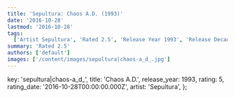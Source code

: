 ```yaml
---
title: 'Sepultura: Chaos A.D. (1993)'
date: '2016-10-28'
lastmod: '2016-10-28'
tags:
  ['Artist Sepultura', 'Rated 2.5', 'Release Year 1993', 'Release Decade 1990']
summary: 'Rated 2.5'
authors: ['default']
images: ['/content/images/sepultura|chaos-a_d_.jpg']
---
```


  key: 'sepultura|chaos-a_d_',
  title: 'Chaos A.D.',
  release_year: 1993,
  rating: 5,
  rating_date: '2016-10-28T00:00:00.000Z',
  artist: 'Sepultura',
};

<MusicRating data={data} />
